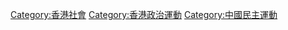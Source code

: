 [[Category:香港社會|Category:香港社會]]
[[Category:香港政治運動|Category:香港政治運動]]
[[Category:中國民主運動|Category:中國民主運動]]